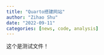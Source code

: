 ```yaml
---
title: "Quarto搭建网站"
author: "Zihao Shu"
date: "2022-09-11"
categories: [news, code, analysis]
---
```


这个是测试文件！
